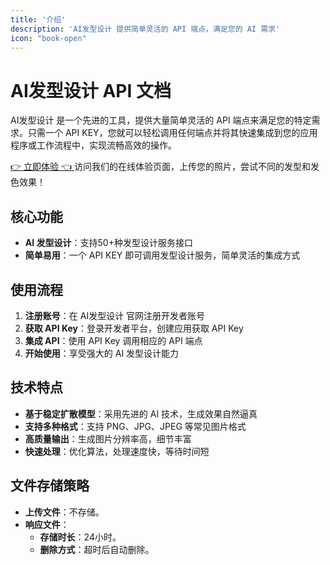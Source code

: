 ```yaml
---
title: '介绍'
description: 'AI发型设计 提供简单灵活的 API 端点，满足您的 AI 需求'
icon: "book-open"
---
```


# AI发型设计 API 文档

AI发型设计 是一个先进的工具，提供大量简单灵活的 API 端点来满足您的特定需求。只需一个 API KEY，您就可以轻松调用任何端点并将其快速集成到您的应用程序或工作流程中，实现流畅高效的操作。

<Tip>
  <a href="https://www.aihairstyle.cn" target="_blank">
    👉 立即体验 👈
  </a>
  访问我们的在线体验页面，上传您的照片，尝试不同的发型和发色效果！
</Tip>

## 核心功能

- **AI 发型设计**：支持50+种发型设计服务接口
- **简单易用**：一个 API KEY 即可调用发型设计服务，简单灵活的集成方式

## 使用流程

1. **注册账号**：在 AI发型设计 官网注册开发者账号
2. **获取 API Key**：登录开发者平台，创建应用获取 API Key
3. **集成 API**：使用 API Key 调用相应的 API 端点
4. **开始使用**：享受强大的 AI 发型设计能力

## 技术特点

- **基于稳定扩散模型**：采用先进的 AI 技术，生成效果自然逼真
- **支持多种格式**：支持 PNG、JPG、JPEG 等常见图片格式
- **高质量输出**：生成图片分辨率高，细节丰富
- **快速处理**：优化算法，处理速度快，等待时间短

## 文件存储策略

<Tip>

- **上传文件**：不存储。
- **响应文件**：
  - **存储时长**：24小时。
  - **删除方式**：超时后自动删除。

</Tip>


